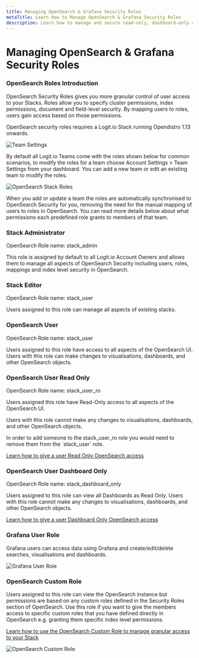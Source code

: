 ```yaml
---
title: Managing OpenSearch & Grafana Security Roles
metaTitle: Learn How to Manage OpenSearch & Grafana Security Roles
description: Learn how to manage and secure read-only, dashboard-only and index-level permissions using OpenSearch Security on your Logit.io Stacks
---
```


# Managing OpenSearch & Grafana Security Roles

### OpenSearch Roles Introduction

OpenSearch Security Roles gives you more granular control of user access to your Stacks. Roles allow you to specify cluster permissions, index permissions, document and field-level security. By mapping users to roles, users gain access based on those permissions.

<Callout type="info">
  OpenSearch security roles requires a Logit.io Stack running Opendistro 1.13 onwards.
</Callout>

![Team Settings](@/images/help/account-access/team-settings.png)

By default all Logit.io Teams come with the roles shown below for common scenarios, to modify the roles for a team choose Account Settings > Team Settings from your dashboard. You can add a new team or edit an existing team to modify the roles.

![OpenSearch Stack Roles](@/images/help/account-access/opensearch-stack-roles.png)

When you add or update a team the roles are automatically synchronised to OpenSearch Security for you, removing the need for the manual mapping of users to roles in OpenSearch. You can read more details below about what permissions each predefined role grants to members of that team.

### Stack Administrator

OpenSearch Role name: stack_admin

This role is assigned by default to all Logit.io Account Owners and allows them to manage all aspects of OpenSearch Security including users, roles, mappings and index level security in OpenSearch.

### Stack Editor

OpenSearch Role name: stack_user

Users assigned to this role can manage all aspects of existing stacks.

### OpenSearch User

OpenSearch Role name: stack_user

Users assigned to this role have access to all aspects of the OpenSearch UI. Users with this role can make changes to visualisations, dashboards, and other OpenSearch objects.

### OpenSearch User Read Only

OpenSearch Role name: stack_user_ro

Users assigned this role have Read-Only access to all aspects of the OpenSearch UI.

Users with this role cannot make any changes to visualisations, dashboards, and other OpenSearch objects.

<Callout type="info">
  In order to add someone to the stack_user_ro role you would need to remove them from the `stack_user` role.
</Callout>

[Learn how to give a user Read Only OpenSearch access](/account-administration/account-access-users-teams/roles-access/opensearch-read-only-dashboard-only-access)

### OpenSearch User Dashboard Only

OpenSearch Role name: stack_dashboard_only

Users assigned to this role can view all Dashboards as Read Only. Users with this role cannot make any changes to visualisations, dashboards, and other OpenSearch objects.

[Learn how to give a user Dashboard Only OpenSearch access](/account-administration/account-access-users-teams/roles-access/opensearch-read-only-dashboard-only-access)

### Grafana User Role

Grafana users can access data using Grafana and create/edit/delete searches, visualisations and dashboards.

![Grafana User Role](@/images/help/account-access/grafana-user-role.png)

### OpenSearch Custom Role

Users assigned to this role can view the OpenSearch instance but permissions are based on any custom roles defined in the Security Roles section of OpenSearch. Use this role if you want to give the members access to specific custom roles that you have defined directly in OpenSearch e.g. granting them specific index level permissions.

[Learn how to use the OpenSearch Custom Role to manage granular access to your Stack](/account-administration/account-access-users-teams/roles-access/opensearch-custom-role)

![OpenSearch Custom Role](@/images/help/account-access/opensearch-custom-roles.png)